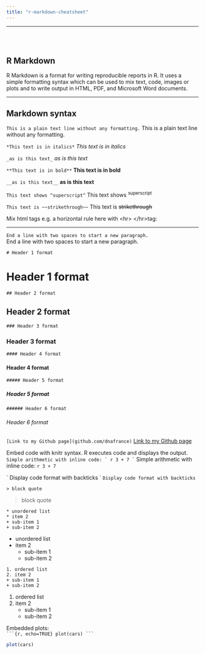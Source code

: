 ```yaml
---
title: "r-markdown-cheatsheet"
---
```

<hr></hr>
<br></br>


## R Markdown
R Markdown is a format for writing reproducible reports in R. It uses a simple formatting syntax which can be used to mix text, code, images or plots and to write output in HTML, PDF, and Microsoft Word documents. 
<hr></hr>

## Markdown syntax
`This is a plain text line without any formatting.  `
This is a plain text line without any formatting.  

`*This text is in italics*  `
*This text is in italics*  

`_as is this text_  `
_as is this text_  

`**This text is in bold**  `
**This text is in bold**  

`__as is this text__  `
__as is this text__  

`This text shows ^superscript^  `
This text shows ^superscript^  

`This text is ~~strikethrough~~  `
This text is ~~strikethrough~~  

Mix html tags e.g. a horizontal rule here with \<hr\> \<\/hr\>tag:
<hr></hr>

`End a line with two spaces to start a new paragraph.  `  
End a line with two spaces to start a new paragraph.  

`# Header 1 format  `  

# Header 1 format  

`## Header 2 format  `  

## Header 2 format  

`### Header 3 format  `  

### Header 3 format  

`#### Header 4 format  `  

#### Header 4 format  

`##### Header 5 format  `  

##### Header 5 format  

`###### Header 6 format  `

###### Header 6 format  

`[Link to my Github page](github.com/dnafrance)  `
[Link to my Github page](github.com/dnafrance)  

Embed code with knitr syntax. R executes code and displays the output.  
``Simple arithmetic with inline code: ` r 3 + 7 ` ``
Simple arithmetic with inline code: `r 3 + 7`  

\` Display code format with backticks \` 
`Display code format with backticks`  

`> block quote` 

> block quote


`* unordered list`  
`* item 2`  
  `   + sub-item 1`  
  `   + sub-item 2`  

* unordered list
* item 2
    + sub-item 1
    + sub-item 2

`1. ordered list`  
`2. item 2`  
  `   + sub-item 1`  
  `   + sub-item 2`  
  
1. ordered list
2. item 2
    + sub-item 1
    + sub-item 2
 
Embedded plots:  
` ```{r, echo=TRUE}
plot(cars)
``` `  
```r
plot(cars)
```
